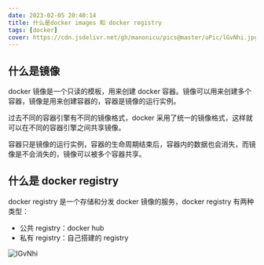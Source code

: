 ```yaml
---
date: 2023-02-05 20:40:14
title: 什么是docker images 和 docker registry
tags: [docker]
cover: https://cdn.jsdelivr.net/gh/manonicu/pics@master/uPic/lGvNhi.jpg
---
```


## 什么是镜像

docker 镜像是一个只读的模板，用来创建 docker 容器。镜像可以用来创建多个容器，镜像是用来创建容器的，容器是镜像的运行实例。

过去不同的容器引擎有不同的镜像格式，docker 采用了统一的镜像格式，这样就可以在不同的容器引擎之间共享镜像。

容器只是镜像的运行实例，容器的生命周期结束后，容器内的数据也会消失，而镜像是不会消失的，镜像可以被多个容器共享。

## 什么是 docker registry

docker registry 是一个存储和分发 docker 镜像的服务，docker registry 有两种类型：

- 公共 registry：docker hub
- 私有 registry：自己搭建的 registry

![lGvNhi](https://cdn.jsdelivr.net/gh/manonicu/pics@master/uPic/lGvNhi.jpg)
